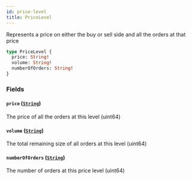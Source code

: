 ```yaml
---
id: price-level
title: PriceLevel
---
```



Represents a price on either the buy or sell side and all the orders at that price

```graphql
type PriceLevel {
  price: String!
  volume: String!
  numberOfOrders: String!
}
```


### Fields

#### `price` ([`String`](/docs/mainnet/graphql/scalars/string))

The price of all the orders at this level (uint64)


#### `volume` ([`String`](/docs/mainnet/graphql/scalars/string))

The total remaining size of all orders at this level (uint64)


#### `numberOfOrders` ([`String`](/docs/mainnet/graphql/scalars/string))

The number of orders at this price level (uint64)




